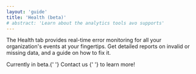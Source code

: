 ```yaml
---
layout: 'guide'
title: 'Health (beta)'
# abstract: 'Learn about the analytics tools avo supports'
---
```



The Health tab provides real-time error monitoring for all your organization's events at your fingertips. Get detailed reports on invalid or missing data, and a guide on how to fix it.

<p>
  Currently in beta.{' '}
  <Link passHref href="/help/troubleshooting">
    <a>Contact us</a>
  </Link>{' '}
  to learn more!
</p>
